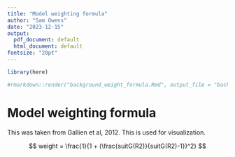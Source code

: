 ```yaml
---
title: "Model weighting formula"
author: "Sam Owens"
date: "2023-12-15"
output:
  pdf_document: default
  html_document: default
fontsize: "20pt"
---
```


```r

library(here)

```

```r

#rmarkdown::render("background_weight_formula.Rmd", output_file = "background_weight_formula.pdf", output_dir = file.path(file.path(here(), "vignette-outputs", "figures")))

```

# Model weighting formula

This was taken from Gallien et al, 2012. This is used for visualization.

$$
weight = \frac{1}{1 + (\frac{suitG(R2)}{suitG(R2)-1})^2}
$$



